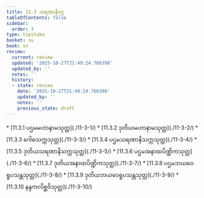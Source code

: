```yaml
---
title: 11.3 သရဏာနိဝဂ္ဂ
tableOfContents: false
sidebar:
  order: 3
type: tipitaka
basket: su
book: sn
review:
  current: review
  updated: '2025-10-27T21:49:24.766398'
  updated_by: ''
  notes: ''
  history:
  - state: review
    date: '2025-10-27T21:49:24.766398'
    updated_by: ''
    notes: ''
    previous_state: draft
---
```



<ReviewStatus review={frontmatter.review} showDetails={true} />

<HypothesisAnnotation frontmatter={frontmatter} />

<DynamicBreadcrumb />



<TableOfContents book="sn" section="11.3">
* [11.3.1 ပဌမမဟာနာမသုတ္တ](./11-3-1/)
* [11.3.2 ဒုတိယမဟာနာမသုတ္တ](./11-3-2/)
* [11.3.3 ဂေါဓသက္ကသုတ္တ](./11-3-3/)
* [11.3.4 ပဌမသရဏာနိသက္ကသုတ္တ](./11-3-4/)
* [11.3.5 ဒုတိယသရဏာနိသက္ကသုတ္တ](./11-3-5/)
* [11.3.6 ပဌမအနာထပိဏ္ဍိကသုတ္တ](./11-3-6/)
* [11.3.7 ဒုတိယအနာထပိဏ္ဍိကသုတ္တ](./11-3-7/)
* [11.3.8 ပဌမဘယဝေရူပသန္တသုတ္တ](./11-3-8/)
* [11.3.9 ဒုတိယဘယဝေရူပသန္တသုတ္တ](./11-3-9/)
* [11.3.10 နန္ဒကလိစ္ဆဝိသုတ္တ](./11-3-10/)
</TableOfContents>